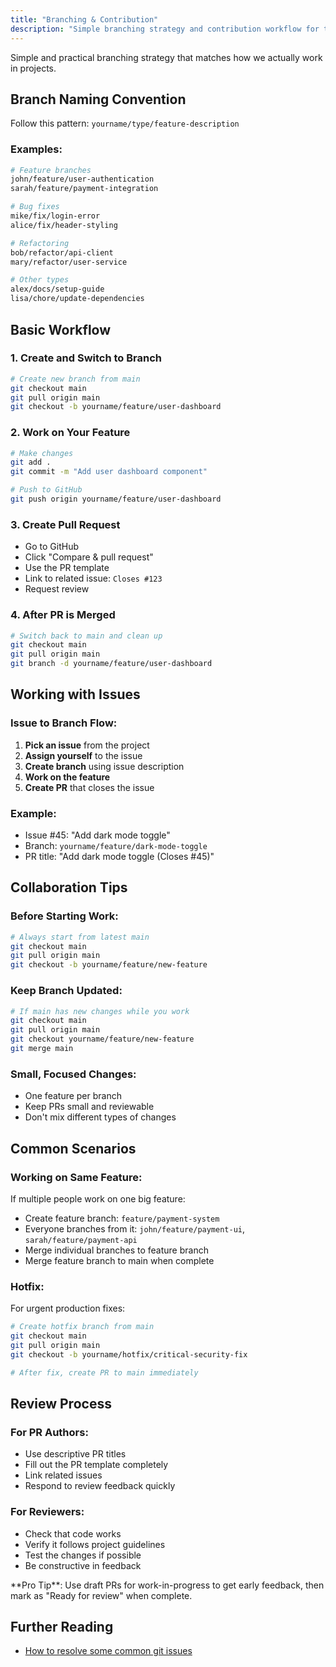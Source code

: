 ```yaml
---
title: "Branching & Contribution"
description: "Simple branching strategy and contribution workflow for team collaboration"
---
```



Simple and practical branching strategy that matches how we actually work in projects.

## Branch Naming Convention

Follow this pattern: `yourname/type/feature-description`

### Examples:
```bash
# Feature branches
john/feature/user-authentication
sarah/feature/payment-integration

# Bug fixes  
mike/fix/login-error
alice/fix/header-styling

# Refactoring
bob/refactor/api-client
mary/refactor/user-service

# Other types
alex/docs/setup-guide
lisa/chore/update-dependencies
```

## Basic Workflow

### 1. Create and Switch to Branch
```bash
# Create new branch from main
git checkout main
git pull origin main
git checkout -b yourname/feature/user-dashboard
```

### 2. Work on Your Feature
```bash
# Make changes
git add .
git commit -m "Add user dashboard component"

# Push to GitHub
git push origin yourname/feature/user-dashboard
```

### 3. Create Pull Request
- Go to GitHub
- Click "Compare & pull request"
- Use the PR template
- Link to related issue: `Closes #123`
- Request review

### 4. After PR is Merged
```bash
# Switch back to main and clean up
git checkout main
git pull origin main
git branch -d yourname/feature/user-dashboard
```

## Working with Issues

### Issue to Branch Flow:
1. **Pick an issue** from the project
2. **Assign yourself** to the issue
3. **Create branch** using issue description
4. **Work on the feature**
5. **Create PR** that closes the issue

### Example:
- Issue #45: "Add dark mode toggle"
- Branch: `yourname/feature/dark-mode-toggle`
- PR title: "Add dark mode toggle (Closes #45)"

## Collaboration Tips

### Before Starting Work:
```bash
# Always start from latest main
git checkout main
git pull origin main
git checkout -b yourname/feature/new-feature
```

### Keep Branch Updated:
```bash
# If main has new changes while you work
git checkout main
git pull origin main
git checkout yourname/feature/new-feature
git merge main
```

### Small, Focused Changes:
- One feature per branch
- Keep PRs small and reviewable
- Don't mix different types of changes

## Common Scenarios

### Working on Same Feature:
If multiple people work on one big feature:
- Create feature branch: `feature/payment-system`
- Everyone branches from it: `john/feature/payment-ui`, `sarah/feature/payment-api`
- Merge individual branches to feature branch
- Merge feature branch to main when complete

### Hotfix:
For urgent production fixes:
```bash
# Create hotfix branch from main
git checkout main
git pull origin main
git checkout -b yourname/hotfix/critical-security-fix

# After fix, create PR to main immediately
```

## Review Process

### For PR Authors:
- Use descriptive PR titles
- Fill out the PR template completely
- Link related issues
- Respond to review feedback quickly

### For Reviewers:
- Check that code works
- Verify it follows project guidelines
- Test the changes if possible
- Be constructive in feedback

<Aside type="tip">
  **Pro Tip**: Use draft PRs for work-in-progress to get early feedback, then mark as "Ready for review" when complete.
</Aside>

## Further Reading

- [How to resolve some common git issues](https://dangitgit.com/en)
